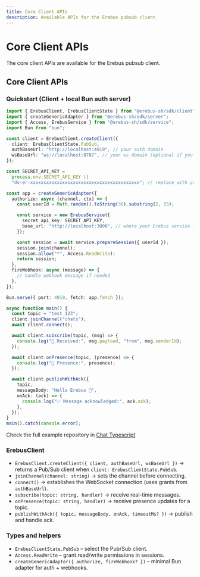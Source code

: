 ```yaml
---
title: Core Client APIs
description: Available APIs for the Erebus pubsub client
---
```


# Core Client APIs

The core client APIs are available for the Erebus pubsub client.

## Core Client APIs

### Quickstart (Client + local Bun auth server)

```ts
import { ErebusClient, ErebusClientState } from "@erebus-sh/sdk/client";
import { createGenericAdapter } from "@erebus-sh/sdk/server";
import { Access, ErebusService } from "@erebus-sh/sdk/service";
import Bun from "bun";

const client = ErebusClient.createClient({
  client: ErebusClientState.PubSub,
  authBaseUrl: "http://localhost:4919", // your auth domain
  wsBaseUrl: "ws://localhost:8787", // your ws domain (optional if you self-host locally)
});

const SECRET_API_KEY =
  process.env.SECRET_API_KEY ||
  "dv-er-xxxxxxxxxxxxxxxxxxxxxxxxxxxxxxxxxxxxxxxxx"; // replace with your secret_api_key

const app = createGenericAdapter({
  authorize: async (channel, ctx) => {
    const userId = Math.random().toString(36).substring(2, 15);

    const service = new ErebusService({
      secret_api_key: SECRET_API_KEY,
      base_url: "http://localhost:3000", // where your Erebus service is running (optional locally)
    });

    const session = await service.prepareSession({ userId });
    session.join(channel);
    session.allow("*", Access.ReadWrite);
    return session;
  },
  fireWebhook: async (message) => {
    // handle webhook message if needed
  },
});

Bun.serve({ port: 4919, fetch: app.fetch });

async function main() {
  const topic = "test_123";
  client.joinChannel("chats");
  await client.connect();

  await client.subscribe(topic, (msg) => {
    console.log("📩 Received:", msg.payload, "from", msg.senderId);
  });

  await client.onPresence(topic, (presence) => {
    console.log("📩 Presence:", presence);
  });

  await client.publishWithAck({
    topic,
    messageBody: "Hello Erebus 👋",
    onAck: (ack) => {
      console.log("✅ Message acknowledged:", ack.ack);
    },
  });
}
main().catch(console.error);
```

Check the full example repository in [Chat Typescript](https://github.com/erebus-sh/erebus/tree/master/examples/chat-ts)

### ErebusClient

- `ErebusClient.createClient({ client, authBaseUrl, wsBaseUrl })` → returns a Pub/Sub client when `client: ErebusClientState.PubSub`.
- `joinChannel(channel: string)` → sets the channel before connecting.
- `connect()` → establishes the WebSocket connection (uses grants from `authBaseUrl`).
- `subscribe(topic: string, handler)` → receive real-time messages.
- `onPresence(topic: string, handler)` → receive presence updates for a topic.
- `publishWithAck({ topic, messageBody, onAck, timeoutMs? })` → publish and handle ack.

### Types and helpers

- `ErebusClientState.PubSub` – select the Pub/Sub client.
- `Access.ReadWrite` – grant read/write permissions in sessions.
- `createGenericAdapter({ authorize, fireWebhook? })` – minimal Bun adapter for auth + webhooks.